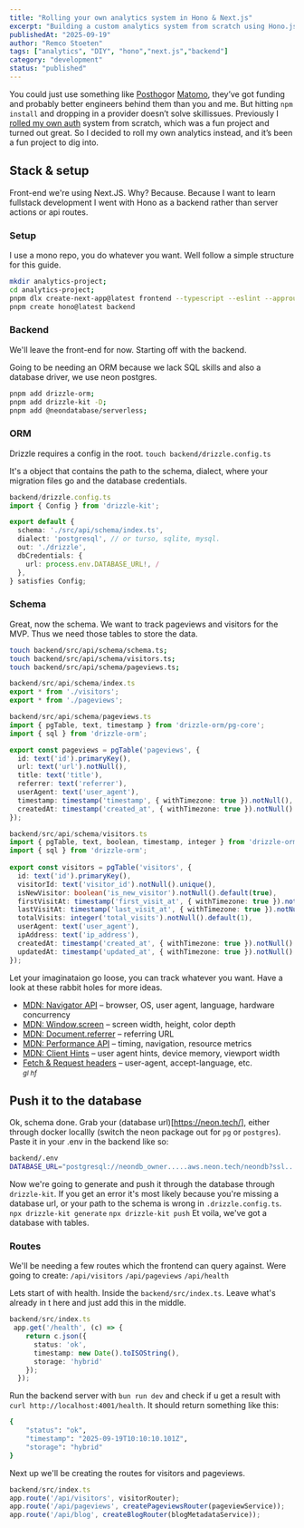 ```yaml
---
title: "Rolling your own analytics system in Hono & Next.js"
excerpt: "Building a custom analytics system from scratch using Hono.js backend and Next.js frontend with PostgreSQL for real-time tracking and insights."
publishedAt: "2025-09-19"
author: "Remco Stoeten"
tags: ["analytics", "DIY", "hono","next.js","backend"]
category: "development"
status: "published"
---
```


You could just use something like [Posthog](https://posthog.com)or [Matomo](https://matomo.org), they’ve got funding and probably better engineers behind them than you and me. But hitting `npm install` and dropping in a provider doesn’t solve skillissues. Previously I [rolled my own auth](https://github.com/remcostoeten/nextjs-15-roll-your-own-authentication) system from scratch, which was a fun project and turned out great. So I decided to roll my own analytics instead, and it’s been a fun project to dig into.

## Stack & setup
Front-end we're using Next.JS. Why? Because. Because I want to learn fullstack development I went with Hono as a backend rather than server actions or api routes. 

### Setup
I use a mono repo, you do whatever you want. Well follow a simple structure for this guide.

```bash
mkdir analytics-project;
cd analytics-project;
pnpm dlx create-next-app@latest frontend --typescript --eslint --approuter;
pnpm create hono@latest backend
```
### Backend
We'll leave the front-end for now. Starting off with the backend.

Going to be needing an ORM because we lack SQL skills and also a database driver, we use neon postgres.
```bash
pnpm add drizzle-orm; 
pnpm add drizzle-kit -D; 
pnpm add @neondatabase/serverless;
```

### ORM
Drizzle requires a config in the root. `touch backend/drizzle.config.ts` 

It's a object that contains the path to the schema, dialect, where your migration files go and the database credentials.

```typescript
backend/drizzle.config.ts
import { Config } from 'drizzle-kit';

export default {
  schema: './src/api/schema/index.ts',
  dialect: 'postgresql', // or turso, sqlite, mysql.
  out: './drizzle',
  dbCredentials: {
    url: process.env.DATABASE_URL!, /
  },
} satisfies Config;
```

### Schema
Great, now the schema. We want to track pageviews and visitors for the MVP. Thus we need those tables to store the data.

```bash
touch backend/src/api/schema/schema.ts; 
touch backend/src/api/schema/visitors.ts;
touch backend/src/api/schema/pageviews.ts;
```

```typescript
backend/src/api/schema/index.ts
export * from './visitors';
export * from './pageviews';
```

```typescript
backend/src/api/schema/pageviews.ts
import { pgTable, text, timestamp } from 'drizzle-orm/pg-core';
import { sql } from 'drizzle-orm';

export const pageviews = pgTable('pageviews', {
  id: text('id').primaryKey(),
  url: text('url').notNull(),
  title: text('title'),
  referrer: text('referrer'),
  userAgent: text('user_agent'),
  timestamp: timestamp('timestamp', { withTimezone: true }).notNull(),
  createdAt: timestamp('created_at', { withTimezone: true }).notNull().default(sql`NOW()`),
});
```

```typescript
backend/src/api/schema/visitors.ts
import { pgTable, text, boolean, timestamp, integer } from 'drizzle-orm/pg-core';
import { sql } from 'drizzle-orm';
    
export const visitors = pgTable('visitors', {
  id: text('id').primaryKey(),
  visitorId: text('visitor_id').notNull().unique(),
  isNewVisitor: boolean('is_new_visitor').notNull().default(true),
  firstVisitAt: timestamp('first_visit_at', { withTimezone: true }).notNull(),
  lastVisitAt: timestamp('last_visit_at', { withTimezone: true }).notNull(),
  totalVisits: integer('total_visits').notNull().default(1),
  userAgent: text('user_agent'),
  ipAddress: text('ip_address'),
  createdAt: timestamp('created_at', { withTimezone: true }).notNull().default(sql`NOW()`),
  updatedAt: timestamp('updated_at', { withTimezone: true }).notNull().default(sql`NOW()`),
});
```

Let your imaginataion go loose, you can track whatever you want. Have a look at these rabbit holes for more ideas.
- [MDN: Navigator API](https://developer.mozilla.org/en-US/docs/Web/API/Navigator) – browser, OS, user agent, language, hardware concurrency  
- [MDN: Window.screen](https://developer.mozilla.org/en-US/docs/Web/API/Screen) – screen width, height, color depth  
- [MDN: Document.referrer](https://developer.mozilla.org/en-US/docs/Web/API/Document/referrer) – referring URL  
- [MDN: Performance API](https://developer.mozilla.org/en-US/docs/Web/API/Performance) – timing, navigation, resource metrics  
- [MDN: Client Hints](https://developer.mozilla.org/en-US/docs/Web/HTTP/Client_hints) – user agent hints, device memory, viewport width  
- [Fetch & Request headers](https://developer.mozilla.org/en-US/docs/Web/HTTP/Headers) – user-agent, accept-language, etc.  
<small><i>gl hf</i></small>

## Push it to the database

Ok, schema done. Grab your (database url)[https://neon.tech/], either through docker locallly (switch the neon package out for `pg` or `postgres`). Paste it in your .env in the backend like so:

```bash
backend/.env
DATABASE_URL="postgresql://neondb_owner.....aws.neon.tech/neondb?ssl..."
```
Now we're going to generate and push it through the database through `drizzle-kit`. If you get an error it's most likely  because you're missing a database url, or your path to the schema is wrong in `.drizzle.config.ts`.
`npx drizzle-kit generate` 
`npx drizzle-kit push`
Et voila, we've got a database with tables.

### Routes
We'll be needing a few routes which the frontend can query against. Were going to create:
`/api/visitors`
`/api/pageviews`
`/api/health`

Lets start of with health. Inside the `backend/src/index.ts`. Leave what's already in t here and just add this in the middle.

```typescript
backend/src/index.ts
 app.get('/health', (c) => {
    return c.json({ 
      status: 'ok', 
      timestamp: new Date().toISOString(),
      storage: 'hybrid'
    });
  });
```
Run the backend server with `bun run dev` and check if u get a result with `curl http://localhost:4001/health`. It should return something like this:
```bash
{
    "status": "ok",
    "timestamp": "2025-09-19T10:10:10.101Z",
    "storage": "hybrid"
}
```





Next up we'll be creating the routes for visitors and pageviews.

```typescript
backend/src/index.ts
app.route('/api/visitors', visitorRouter);
app.route('/api/pageviews', createPageviewsRouter(pageviewService));
app.route('/api/blog', createBlogRouter(blogMetadataService));
```
